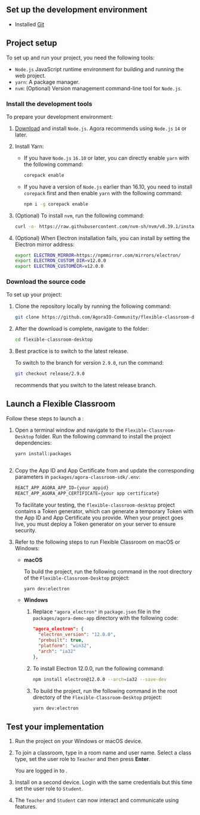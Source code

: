 <PlatformWrapper platform="electron">

## Set up the development environment

* Installed [Git](https://git-scm.com/downloads)

## Project setup
To set up and run your <Vg k="FC" /> project, you need the following tools:

* `Node.js` JavaScript runtime environment for building and running the web project.
* `yarn`: A package manager.
* `nvm`: (Optional) Version management command-line tool for `Node.js`.

### Install the development tools

To prepare your development environment:

1. [Download](https://nodejs.org/zh-cn/download/) and install `Node.js`. Agora recommends using `Node.js` `14` or later.

1. Install Yarn:

   - If you have `Node.js` `16.10` or later, you can directly enable `yarn` with the following command:

      ```bash
      corepack enable
      ```

   - If you have a version of `Node.js` earlier than 16.10, you need to install `corepack` first and then enable `yarn` with the following command:

      ```bash
      npm i -g corepack enable
      ```

1. (Optional) To install `nvm`, run the following command:

   ```bash
   curl -o- https://raw.githubusercontent.com/nvm-sh/nvm/v0.39.1/install.sh | bash
   ```

1. (Optional) When Electron installation fails, you can install by setting the Electron mirror address:

   ```bash
   export ELECTRON_MIRROR=https://npmmirror.com/mirrors/electron/
   export ELECTRON_CUSTOM_DIR=v12.0.0
   export ELECTRON_CUSTOMDIR=v12.0.0
   ```

### Download the source code

  To set up your <Vg k="FC" /> project:

1. Clone the repository locally by running the following command:

   ```bash
   git clone https://github.com/AgoraIO-Community/flexible-classroom-desktop.git
   ```

1. After the download is complete, navigate to the folder:

   ```bash
   cd flexible-classroom-desktop
   ```

1. Best practice is to switch to the latest release.

   To switch to the branch for version `2.9.0`, run the command:

   ```bash
   git checkout release/2.9.0
   ```

   <Vg k="COMPANY" /> recommends that you switch to the latest release branch.

## Launch a Flexible Classroom

Follow these steps to launch a <Vg k="FC" />:

1. Open a terminal window and navigate to the `Flexible-Classroom-Desktop` folder. Run the following command to install the project dependencies:

   ```bash
   yarn install:packages
   ```
   ```

1. Copy the App ID and App Certificate from <Vg k="CONSOLE" /> and update the corresponding parameters in `packages/agora-classroom-sdk/.env`:

   ```javascript
   REACT_APP_AGORA_APP_ID={your appid}
   REACT_APP_AGORA_APP_CERTIFICATE={your app certificate}
   ```

   To facilitate your testing, the `flexible-classroom-desktop` project contains a <Vg k="MESS" /> Token generator, which can generate a temporary <Vg k="MESS" /> Token with the App ID and App Certificate you provide. When your project goes live, you must deploy a <Vg k="MESS" /> Token generator on your server to ensure security.

1. Refer to the following steps to run Flexible Classroom on macOS or Windows:

   - **macOS**

       To build the project, run the following command in the root directory of the `Flexible-Classroom-Desktop` project:

       ```bash
       yarn dev:electron
       ```

   - **Windows**

      1. Replace `"agora_electron"` in `package.json` file in the `packages/agora-demo-app` directory with the following code:

          ```json
          "agora_electron": {
            "electron_version": "12.0.0",
            "prebuilt": true,
            "platform": "win32",
            "arch": "ia32"
          },
          ```

       1. To install Electron 12.0.0, run the following command:

          ```bash
          npm install electron@12.0.0 --arch=ia32 --save-dev
          ```

       1. To build the project, run the following command in the root directory of the `Flexible-Classroom-Desktop` project:

          ```bash
          yarn dev:electron
          ```

## Test your implementation

1. Run the project on your Windows or macOS device.

1. To join a classroom, type in a room name and user name. Select a class type, set the user role to `Teacher` and then press **Enter**.

   You are logged in to <Vg k="FC" />.

1. Install <Vg k="FC" /> on a second device. Login with the same credentials but this time set the user role to `Student`.

1. The `Teacher` and `Student` can now interact and communicate using <Vg k="FC" /> features.

</PlatformWrapper>
